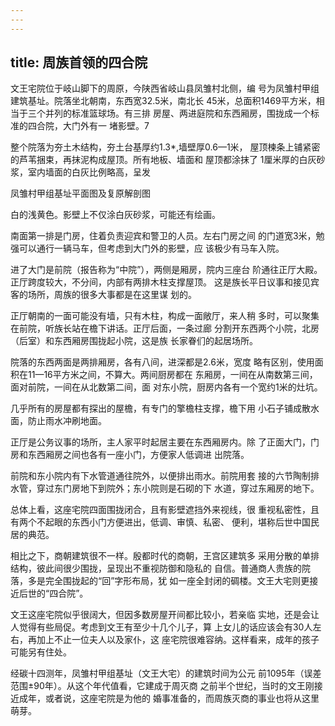 ```yaml
---
---
---
```

title: 周族首领的四合院
---



文王宅院位于岐山脚下的周原，今陕西省岐山县凤雏村北侧，编 号为凤雏村甲组建筑基址。院落坐北朝南，东西宽32.5米，南北长 45米，总面积1469平方米，相当于三个并列的标准篮球场。有三排 房屋、两进庭院和东西厢房，围拢成一个标准的四合院，大门外有一 堵影壁。7

整个院落为夯土木结构，夯土台基厚约1.3*,墙壁厚0.6—1米， 屋顶楝条上铺紧密的芦苇捆束，再抹泥构成屋顶。所有地板、墙面和 屋顶都涂抹了 1厘米厚的白灰砂浆，室内墙面的白灰比例略高，呈发





凤雏村甲组基址平面图及复原解剖图

白的浅黄色。影壁上不仅涂白灰砂浆，可能还有绘画。

南面第一排是门房，住着负责迎宾和警卫的人员。左右门房之间 的门道宽3米，勉强可以通行一辆马车，但考虑到大门外的影壁，应 该极少有马车入院。

进了大门是前院（报告称为“中院”），两侧是厢房，院内三座台 阶通往正厅大殿。正厅跨度较大，不分间，内部有两排木柱支撑屋顶。 这是族长平日议事和接见宾客的场所，周族的很多大事都是在这里谋 划的。

正厅朝南的一面可能没有墙，只有木柱，构成一面敞厅，来人稍 多时，可以聚集在前院，听族长站在檐下讲话。正厅后面，一条过廊 分割开东西两个小院，北房（后室）和东西厢房围拢起小院，这是族 长家眷们的起居场所。

院落的东西两面是两排厢房，各有八间，进深都是2.6米，宽度 略有区别，使用面积在11—16平方米之间，不算大。两间厨房都在 东厢房，一间在从南数第三间，面对前院，一间在从北数第二间，面 对东小院，厨房内各有一个宽约1米的灶坑。

几乎所有的房屋都有探出的屋檐，有专门的擎檐柱支撑，檐下用 小石子铺成散水面，防止雨水冲刷地面。

正厅是公务议事的场所，主人家平时起居主要在东西厢房内。除 了正面大门，门房和东西厢房之间也各有一座小门，方便家人低调进 出院落。

前院和东小院内有下水管道通往院外，以便排出雨水。前院用套 接的六节陶制排水管，穿过东门房地下到院外；东小院则是石砌的下 水道，穿过东厢房的地下。

总体上看，这座宅院四面围拢闭合，且有影壁遮挡外来视线，很 重视私密性，且有两个不起眼的东西小门方便进出，低调、审慎、私密、 便利，堪称后世中国民居的典范。

相比之下，商朝建筑很不一样。殷都时代的商朝，王宫区建筑多 采用分散的单排结构，彼此间很少围拢，呈现出不重视防御和隐私的 自信。普通商人贵族的院落，多是完全围拢起的“回”字形布局，犹 如一座全封闭的碉楼。文王大宅则更接近后世的“四合院”。

文王这座宅院似乎很阔大，但因多数房屋开间都比较小，若亲临 实地，还是会让人觉得有些局促。考虑到文王有至少十几个儿子，算 上女儿的话应该会有30人左右，再加上不止一位夫人以及家仆，这 座宅院很难容纳。这样看来，成年的孩子可能另有住处。

经碳十四测年，凤雏村甲组基址（文王大宅）的建筑时间为公元 前1095年（误差范围±90年）。从这个年代值看，它建成于周灭商 之前半个世纪，当时的文王刚接近成年，或者说，这座宅院是为他的 婚事准备的，而周族灭商的事业也将从这里萌芽。